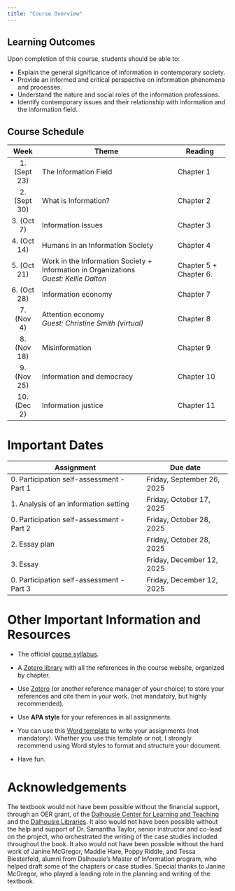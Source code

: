 ```yaml
---
title: "Course Overview"
---
```


## Learning Outcomes

Upon completion of this course, students should be able to:

-   Explain the general significance of information in contemporary society.
-   Provide an informed and critical perspective on information phenomena and processes.
-   Understand the nature and social roles of the information professions.
-   Identify contemporary issues and their relationship with information and the information field.

## Course Schedule

+---------------+-----------------------------------------------------------------+------------------------+
| Week          | Theme                                                           | Reading                |
+:=============:+=================================================================+========================+
| 1\. (Sept 23) | The Information Field                                           | Chapter 1              |
+---------------+-----------------------------------------------------------------+------------------------+
| 2\. (Sept 30) | What is Information?                                            | Chapter 2              |
+---------------+-----------------------------------------------------------------+------------------------+
| 3\. (Oct 7)   | Information Issues                                              | Chapter 3              |
+---------------+-----------------------------------------------------------------+------------------------+
| 4\. (Oct 14)  | Humans in an Information Society                                | Chapter 4              |
+---------------+-----------------------------------------------------------------+------------------------+
| 5\. (Oct 21)  | Work in the Information Society + Information in Organizations\ | Chapter 5 + Chapter 6. |
|               | *Guest: Kellie Dalton*                                          |                        |
+---------------+-----------------------------------------------------------------+------------------------+
| 6\. (Oct 28)  | Information economy                                             | Chapter 7              |
+---------------+-----------------------------------------------------------------+------------------------+
| 7\. (Nov 4)   | Attention economy\                                              | Chapter 8              |
|               | *Guest: Christine Smith (virtual)*                              |                        |
+---------------+-----------------------------------------------------------------+------------------------+
| 8\. (Nov 18)  | Misinformation                                                  | Chapter 9              |
+---------------+-----------------------------------------------------------------+------------------------+
| 9\. (Nov 25)  | Information and democracy                                       | Chapter 10             |
+---------------+-----------------------------------------------------------------+------------------------+
| 10\. (Dec 2)  | Information justice                                             | Chapter 11             |
+---------------+-----------------------------------------------------------------+------------------------+

# Important Dates

+---------------------------------------------+----------------------------+
| Assignment                                  | Due date                   |
+=============================================+============================+
| 0\. Participation self-assessment - Part 1  | Friday, September 26, 2025 |
+---------------------------------------------+----------------------------+
| 1\. Analysis of an information setting      | Friday, October 17, 2025   |
+---------------------------------------------+----------------------------+
| 0\. Participation self-assessment - Part 2  | Friday, October 28, 2025   |
+---------------------------------------------+----------------------------+
| 2\. Essay plan                              | Friday, October 28, 2025   |
+---------------------------------------------+----------------------------+
| 3\. Essay                                   | Friday, December 12, 2025  |
+---------------------------------------------+----------------------------+
| 0\. Participation self-assessment - Part 3  | Friday, December 12, 2025  |
+---------------------------------------------+----------------------------+

# Other Important Information and Resources

-   The official [course syllabus](files/INFO5500-Syllabus.pdf).

-   A [Zotero library](https://www.zotero.org/groups/2536626/info5500_-_information_in_society/library) with all the references in the course website, organized by chapter.

-   Use [Zotero](https://www.zotero.org) (or another reference manager of your choice) to store your references and cite them in your work. (not mandatory, but highly recommended).

-   Use **APA style** for your references in all assignments.

-   You can use this [Word template](files/assignment-template.dotx) to write your assignments (not mandatory). Whether you use this template or not, I strongly recommend using Word styles to format and structure your document.

-   Have fun.

# Acknowledgements

The textbook would not have been possible without the financial support, through an OER grant, of the [Dalhousie Center for Learning and Teaching](https://www.dal.ca/dept/clt.html) and the [Dalhousie Libraries](https://libraries.dal.ca/). It also would not have been possible without the help and support of Dr. Samantha Taylor, senior instructor and co-lead on the project, who orchestrated the writing of the case studies included throughout the book. It also would not have been possible without the hard work of Janine McGregor, Maddie Hare, Poppy Riddle, and Tessa Biesterfeld, alumni from Dalhousie’s Master of Information program, who helped draft some of the chapters or case studies. Special thanks to Janine McGregor, who played a leading role in the planning and writing of the textbook.
